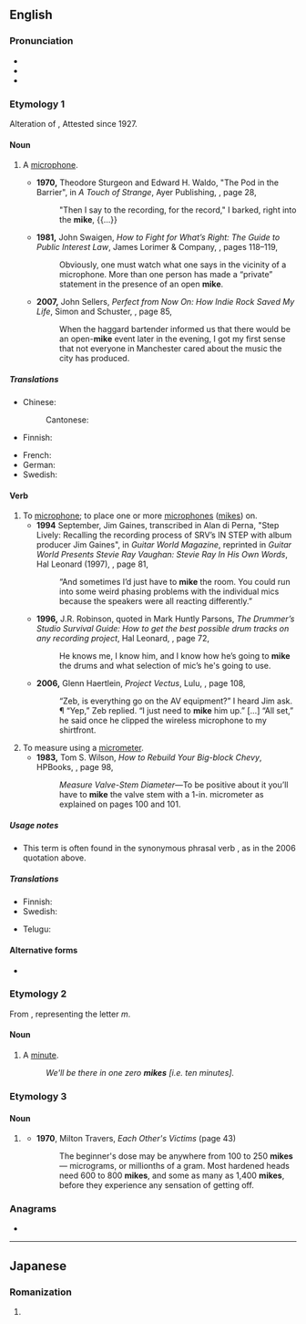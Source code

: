 {{also|Mike|mic}}
==English==

===Pronunciation===
* {{IPA|en|/ˈmaɪk/}}
* {{audio|en|LL-Q1860 (eng)-Vealhurl-mike.wav |Audio (UK)}}
* {{rhymes|en|aɪk}}

===Etymology 1===
Alteration of {{m|en|mic}}, {{clipping of|en|microphone|nocap=1}} Attested since 1927.

====Noun====
{{en-noun}}

# {{lb|en|informal}} A [[microphone]].
#* '''1970,''' Theodore Sturgeon and Edward H. Waldo, "The Pod in the Barrier", in ''A Touch of Strange'', Ayer Publishing, {{ISBN|0836935225}}, page 28,
#*: "Then I say to the recording, for the record," I barked, right into the '''mike''', {{...}}
#* '''1981,''' John Swaigen, ''How to Fight for What’s Right: The Guide to Public Interest Law'', James Lorimer &amp; Company, {{ISBN|0888624220}}, pages 118–119,
#*: Obviously, one must watch what one says in the vicinity of a microphone. More than one person has made a “private” statement in the presence of an open '''mike'''.
#* '''2007,''' John Sellers, ''Perfect from Now On: How Indie Rock Saved My Life'', Simon and Schuster, {{ISBN|0743277082}}, page 85,
#*: When the haggard bartender informed us that there would be an open-'''mike''' event later in the evening, I got my first sense that not everyone in Manchester cared about the music the city has produced.

=====Translations=====
{{trans-top|informal: microphone}}
* Chinese:
*: Cantonese: {{t|yue|咪|tr=mai1|sc=Hani}}
* Finnish: {{t+|fi|mikki}}
{{trans-mid}}
* French: {{t+|fr|micro|m}}
* German: {{t+|de|Mikro|n}}
* Swedish: {{t+|sv|mick}}
{{trans-bottom}}

====Verb====
{{en-verb}}

# To [[microphone]]; to place one or more [[microphone]]s ([[#Noun|mikes]]) on.
#* '''1994''' September, Jim Gaines, transcribed in Alan di Perna, "Step Lively: Recalling the recording process of SRV’s IN STEP with album producer Jim Gaines", in ''Guitar World Magazine'', reprinted in ''Guitar World Presents Stevie Ray Vaughan: Stevie Ray In His Own Words'', Hal Leonard (1997), {{ISBN|0793580803}}, page 81,
#*: “And sometimes I’d just have to '''mike''' the room. You could run into some weird phasing problems with the individual mics <!-- [sic] --> because the speakers were all reacting differently.” <!-- [sic] quotes -->
#* '''1996,''' J.R. Robinson, quoted in Mark Huntly Parsons, ''The Drummer’s Studio Survival Guide: How to get the best possible drum tracks on any recording project'', Hal Leonard, {{ISBN|0793572223}}, page 72,
#*: He knows me, I know him, and I know how he’s going to '''mike''' the drums and what selection of mic’s <!-- [sic] --> he's going to use.
#* '''2006,''' Glenn Haertlein, ''Project Vectus'', Lulu, {{ISBN|1-4116-8414-1}}, page 108,
#*: “Zeb, is everything go on the AV equipment?” I heard Jim ask. ¶ “Yep,” Zeb replied. “I just need to '''mike''' him up.” […] “All set,” he said once he clipped the wireless microphone to my shirtfront.
# To measure using a [[micrometer]].
#* '''1983,''' Tom S. Wilson, ''How to Rebuild Your Big-block Chevy'', HPBooks, {{ISBN|0895861755}}, page 98,
#*: ''Measure <!-- bold in original; italicized here for formatting's sake --> Valve-Stem Diameter—''To be positive about it you’ll have to '''mike''' the valve stem with a 1-in. micrometer as explained on pages 100 and 101.

=====Usage notes=====
* This term is often found in the synonymous phrasal verb {{m|en|mike up}}, as in the 2006 quotation above.

=====Translations=====
{{trans-top|to place one or more microphones on}}
* Finnish: {{t+|fi|mikittää}}
* Swedish: {{t+|sv|mick|c}}
{{trans-mid}}
* Telugu: {{t|te|మైకు}}
{{trans-bottom}}

====Alternative forms====
* {{l|en|mic}}

===Etymology 2===
From {{m|en|Mike}}, representing the letter ''m''.

====Noun====
{{en-noun}}

# {{lb|en|military|slang}} A [[minute]].
#: ''We'll be there in one zero '''mikes''' [i.e. ten minutes].''

===Etymology 3===

====Noun====
{{en-noun}}

# {{lb|en|slang}} {{short for|en|microgram}}
#* '''1970''', Milton Travers, ''Each Other's Victims'' (page 43)
#*: The beginner's dose may be anywhere from 100 to 250 '''mikes''' — micrograms, or millionths of a gram. Most hardened heads need 600 to 800 '''mikes''', and some as many as 1,400 '''mikes''', before they experience any sensation of getting off.

===Anagrams===
* {{anagrams|en|a=eikm|Keim|Kemi|Kime|kime}}

----

==Japanese==

===Romanization===
{{ja-romaji}}

# {{ja-romanization of|みけ}}